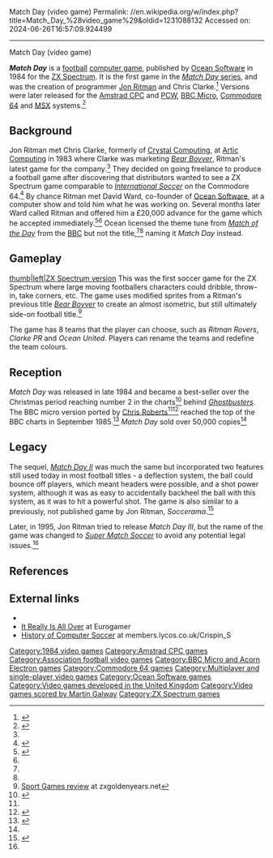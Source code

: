 Match Day (video game)
Permalink: //en.wikipedia.org/w/index.php?title=Match_Day_%28video_game%29&oldid=1231088132
Accessed on: 2024-06-26T16:57:09.924499



------
Match Day (video game)
{{Short description|1984 video game}}
{{Infobox video game
| title = Match Day 
| image = Match Day Cover.jpg
| developer = [[Jon Ritman]], Chris Clarke
| publisher = [[Ocean Software]] 
| designer =
| engine =
| released = 1984
| genre = [[Sport]]
| modes = 1 or 2 players
| platforms = [[ZX Spectrum]], [[Amstrad CPC]], [[Amstrad PCW]], [[BBC Micro]], [[Commodore 64]], [[MSX]]
}}

'''''Match Day''''' is a [[football (soccer)|football]] [[computer game]], published by [[Ocean Software]] in 1984 for the [[ZX Spectrum]]. It is the first game in the [[Match Day (series)|''Match Day'' series]], and was the creation of programmer [[Jon Ritman]] and Chris Clarke.<ref name='ritmancrash33'>{{cite magazine |title=From Namtir Raiders, To A Bit Of Bovver With Bears Then On To Batman... And Beyond|magazine=Crash|issue=33|publisher=Newsfield|date=25 September 1986|page=84|url=https://spectrumcomputing.co.uk/page.php?issue_id=1000&page=84|access-date=27 October 2022}}</ref> Versions were later released for the [[Amstrad CPC]] and [[Amstrad PCW|PCW]], [[BBC Micro]], [[Commodore 64]] and [[MSX]] systems.<ref name='rghistoryofmatchday'>{{cite magazine |title=The History Of Match Day|magazine=Retro Gamer|issue=164|publisher=Imagine|date=26 January 2017|page=36-41|url=|access-date=}}</ref>

==Background==
Jon Ritman met Chris Clarke, formerly of [[Crystal Computing]], at [[Artic Computing]] in 1983 where Clarke was marketing ''[[Bear Bovver]]'', Ritman's latest game for the company.<ref name='ritmancrash33' /> They decided on going freelance to produce a football game after discovering that distributors wanted to see a ZX Spectrum game comparable to ''[[International Soccer]]'' on the Commodore 64.<ref name=oceanthehistory>{{Cite book|last1=Wilkins|first1=Chris|title=Ocean - The History|last2=Kean|first2=Roger M|publisher=Revival Retro Events|year=2013}}</ref>{{rp|209}} By chance Ritman met David Ward, co-founder of [[Ocean Software]], at a computer show and told him what he was working on. Several months later Ward called Ritman and offered him a £20,000 advance for the game which he accepted immediately.<ref name='retrogamer59'>{{cite magazine |title=In The Chair with Jon Ritman|magazine=Retro Gamer|issue=59|publisher=Imagine|date=2 January 2009|page=25-31|url=|access-date=}}</ref><ref name=oceanthehistory />{{rp|209}} Ocean licensed the theme tune from ''[[Match of the Day]]'' from the [[BBC]] but not the title,<ref name='rghistoryofmatchday' /><ref name=oceanthehistory />{{rp|41}} naming it ''Match Day'' instead.
==Gameplay==
[[image:Match Day Goal.png|thumb|left|ZX Spectrum version]]
This was the first soccer game for the ZX Spectrum where large moving footballers characters could dribble, throw-in, take corners, etc. The game uses modified sprites from a Ritman's previous title ''[[Bear Bovver]]'' to create an almost isometric, but still ultimately side-on football title.<ref>[http://zxgoldenyears.net/sport.html Sport Games review] {{webarchive|url=https://web.archive.org/web/20080217011803/http://zxgoldenyears.net/sport.html |date=2008-02-17}} at zxgoldenyears.net</ref>

The game has 8 teams that the player can choose, such as ''Ritman Rovers'', ''Clarke PR'' and ''Ocean United''. Players can rename the teams and redefine the team colours.

==Reception==
''Match Day'' was released in late 1984 and became a best-seller over the Christmas period reaching number 2 in the charts<ref name='matchdaycharts'>{{cite magazine |title=Top 20 Software Compiled By Gallup|magazine=Home Computing Weekly|issue=95|publisher=Argus Specialist Publications|date=15 January 1985|page=43|url=https://spectrumcomputing.co.uk/page.php?issue_id=2661&page=43|access-date=27 October 2022}}</ref> behind ''[[Ghostbusters (1984 video game)|Ghostbusters]]''. The BBC micro version ported by [[Chris Roberts (game developer)|Chris Roberts]]<ref name='rghistoryofmatchday' /><ref>{{Cite web|url=http://www.usgamer.net/articles/chris-roberts-star-citizen-profile|title=The Stars His Destination: Chris Roberts from Origin to Star Citizen|date=13 September 2014}}</ref> reached the top of the BBC charts in September 1985.<ref name='matchdaybbc'>{{cite magazine |title=Charts|magazine=Popular Computing Weekly|issue=38|publisher=Sunshine Publications|date=19 September 1985|page=35|url=https://spectrumcomputing.co.uk/page.php?issue_id=2875&page=35|access-date=27 October 2022}}</ref> ''Match Day'' sold over 50,000 copies<ref name=oceanthehistory />{{rp|212}}

== Legacy ==
The sequel, ''[[Match Day II]]'' was much the same but incorporated two features still used today in most football titles - a deflection system, the ball could bounce off players, which meant headers were possible, and a shot power system, although it was as easy to accidentally backheel the ball with this system, as it was to hit a powerful shot. The game is also similar to a previously, not published game by Jon Ritman, ''Soccerama''.<ref name=amstradmuseuminterview>{{Cite web |url=http://perso.wanadoo.es/amstradcpc/interviews/ritman.html |title=Interview with Ritman at amstradmuseum.com |access-date=2010-11-29 |archive-url=https://web.archive.org/web/20090607085726/http://perso.wanadoo.es/amstradcpc/interviews/ritman.html |archive-date=2009-06-07 |url-status=dead}}</ref>

Later, in 1995, Jon Ritman tried to release ''Match Day III'', but the name of the game was changed to ''[[Super Match Soccer]]'' to avoid any potential legal issues.<ref name=amstradmuseuminterview />

== References ==
{{reflist}}

==External links==
* {{WoS game|id=0003067}}
* [http://www.eurogamer.net/article.php?article_id=65837&page=2 It Really Is All Over] at Eurogamer
* [http://www.oocities.org/hicrispin/history_of_computer_soccer.htm History of Computer Soccer] at members.lycos.co.uk/Crispin_S

[[Category:1984 video games]]
[[Category:Amstrad CPC games]]
[[Category:Association football video games]]
[[Category:BBC Micro and Acorn Electron games]]
[[Category:Commodore 64 games]]
[[Category:Multiplayer and single-player video games]]
[[Category:Ocean Software games]]
[[Category:Video games developed in the United Kingdom]]
[[Category:Video games scored by Martin Galway]]
[[Category:ZX Spectrum games]]